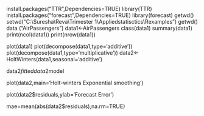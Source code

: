 install.packages("TTR",Dependencies=TRUE)
library(TTR)
install.packages("forecast",Dependencies=TRUE)
library(forecast)
getwd()
setwd("C:\\Suresha\\Reva\\Trimester 1\\Appliedstatisctics\\Rexamples")
getwd()
data ("AirPassengers")
data1<-AirPassengers
class(data1)
summary(data1)
print(ncol(data1))
print(nrow(data1))

plot(data1)
plot(decompose(data1,type='additive'))
plot(decompose(data1,type='multiplicative'))
data2<-HoltWinters(data1,seasonal='additive')

data2$fitted
data2$model

plot(data2,main='Holt-winters Exponential smoothing')

plot(data2$residuals,ylab='Forecast Error')

mae=mean(abs(data2$residuals),na.rm=TRUE)


